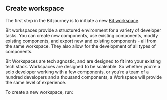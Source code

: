 
## Create workspace
<!-- 
The first step in the Bit journey is to initiate a [Bit workspace](/workspaces). You can use the Bit workspace to either create, use or import components,
make changes to them, and export these changes back. Workspaces are tech-agnonstic and allow development of components of all kinds. They can be used by a single developer
maintaining few components for a certain scope of work and exist on top of existing repositories or shared as a [Workspace component](/workspace/workspace-component). -->
The first step in the Bit journey is to initiate a new [Bit workspace](/workspaces).

Bit workspaces provide a structured environment for a variety of developer tasks. You can create new components, use existing components, modify existing components, and export new and existing components - all from the same workspace. They also allow for the development of all types of components.

Bit Workspaces are tech agnostic, and are designed to fit into your existing tech stack. Workspaces are designed to be scaleable. So whether you’re a solo developer working with a few components, or you’re a team of a hundred developers and a thousand components, a Workspace will provide the same level of experience.

<!-- :::tip
It is recommended to [create a bit.cloud account](https://bit.cloud/signup) prior to creating the workspace to ensure the right owner name for your components.
You can choose to host the Bit yourself, choose a name for the remote scope in which the component you be hosted.
::: -->

<CreateAccount />

To create a new workspace, run:

